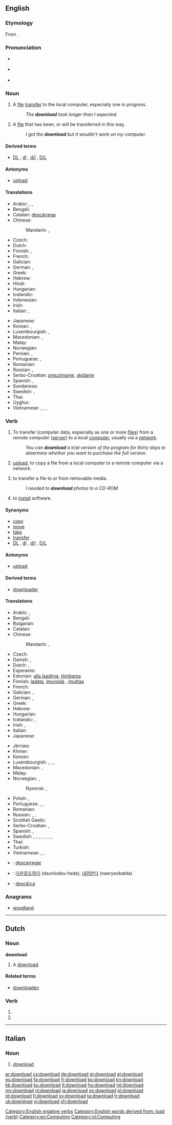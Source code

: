 {{also|Download}}
==English==

{{wikipedia|Uploading and downloading}}

===Etymology===
From {{prefix|down|load}}.

===Pronunciation===
* {{a|RP}} {{IPA|/ˌdaʊnˈləʊd/}}
* {{a|US}} {{IPA|/ˈdaʊnˌloʊd/}}
* {{audio|en-us-download.ogg|Audio (US)}}

===Noun===
{{en-noun}}

# A [[file]] [[transfer]] to the local computer, especially one in progress.
#: ''The '''download''' took longer than I expected.''
# A [[file]] that has been, or will be transferred in this way.
#: ''I got the '''download''' but it wouldn't work on my computer.''

====Derived terms====
* [[DL]] , [[dl]] , [[d/l]] , [[D/L]]  {{qualifier|abbreviation}}

====Antonyms====
* [[upload]]

====Translations====
{{trans-top|file transfer to the local computer}}
* Arabic: {{t-|ar|تنزيل|m|tr=tanziil}},  {{t-|ar|تحميل|m|tr=taHmiil}},  {{t-|ar|داونلود|m|tr=daunluud}}
* Bengali: {{t-|bn|ডাউনলোড|sc=Beng}}
* Catalan: [[descàrrega]]
* Chinese:
*: Mandarin: {{t-|cmn|下載|sc=Hani}},  {{t-|cmn|下载|tr=xiàzǎi|sc=Hani}}
* Czech: {{t-|cs|stažení|n}}
* Dutch: {{t+|nl|download|m}}
* Finnish: {{t+|fi|lataus}}, {{t-|fi|imurointi}} {{qualifier|slang}}
* French: {{t+|fr|téléchargement|m}}
* Galician: {{t+|gl|descarga|f}}
* German: {{t+|de|Download|m}},  {{t-|de|Herunterladen|n}}
* Greek: {{t-|el|καταφόρτωση|f|tr=katafórtosi}}
* Hebrew: {{t-|he|הורדה|f|tr=horada}}
* Hindi: {{t-|hi|डाउनलोड|tr=ḍā'unloḍ}}
* Hungarian: {{t+|hu|letöltés}}
* Icelandic: {{t-|is|niðurhal|n}}
* Indonesian: {{t+|id|unduh}}
* Irish: {{t-|ga|íoslódáil|f}}
* Italian: {{t-|it|download|m}}, {{t+|it|scaricamento|m}}
{{trans-mid}}
* Japanese: {{t+|ja|ダウンロード|tr=daunrōdo}}
* Korean: {{t+|ko|다운로드|tr=daunrodeu|sc=Hang}},  {{t-|ko|내려받기|tr=naelyeobadgi|sc=Hang}}
* Luxembourgish: {{t-|lb|Download|m}}, {{t-|lb|Eroflueden|n}}
* Macedonian: {{t-|mk|преземање|n|tr=prezémanje}},  {{t-|mk|симнување|n|tr=simnúvanje}}
* Malay: {{t-|ms|muat turun}}
* Norwegian: {{t-|no|nedlastning}}
* Persian: {{t-|fa|دانلود}}, {{t+|fa|بارگیری|tr=bârgiri|sc=fa-Arab}}
* Portuguese: {{t+|pt|download|m}}, {{t|pt|descarregamento|m}}
* Romanian: {{t-|ro|descărcare|f}}
* Russian: {{t+|ru|скачивание|n|tr=skáčivanije}}, {{t+|ru|скачка|f|tr=skáčka}}
* Serbo-Croatian: [[preuzimanje]], [[skidanje]]
* Spanish: {{t+|es|descarga|f}},  {{t-|es|transferencia directa|f}}
* Sundanese: {{t-|su|unjal}}
* Swedish: {{t-|sv|nedladdning|c}}, {{t-|sv|nerladdning|c}}
* Thai: {{t-|th|ดาวน์โหลด|tr=daao-lòht}}
* Uyghur: {{t-|ug|ﭼۈﺷۈر|tr=chüshür|sc=ug-Arab}}
* Vietnamese: {{t-|vi|tải xuống|alt=sự tải xuống}},  {{t-|vi|truyền xuống|alt=sự truyền xuống}},  {{t-|vi|nạp xuống|alt=sự nạp xuống}},  {{t-|vi|viễn nạp|alt=sự viễn nạp}}
{{trans-bottom}}

===Verb===
{{en-verb}}

# {{transitive}} To transfer (computer data, especially as one or more [[file|files]]) from a remote computer ([[server]]) to a local [[computer]], usually via a [[network]].
#: ''You can '''download''' a trial version of the program for thirty days to determine whether you want to purchase the full version.''
# {{transitive|nonstandard}} [[upload]]; to copy a file from a local computer to a remote computer via a network.
# {{transitive|nonstandard}} to transfer a file to or from removable media.
#: ''I needed to '''download''' photos to a CD-ROM''
# {{transitive|nonstandard}} to [[install]] software.

====Synonyms====
* [[copy]]
* [[move]]
* [[take]]
* [[transfer]]
* [[DL]] , [[dl]] , [[d/l]] , [[D/L]]  {{qualifier|abbreviation}}

====Antonyms====
* [[upload]]

====Derived terms====
* [[downloader]]

====Translations====
{{trans-top|to transfer data from a remote computer to a local one}}
* Arabic: {{t-|ar|حمل|tr=Hammala}}, {{t-|ar|نزل|tr=nazzala}}
* Bengali: {{t-|bn|ডাউনলোড করা|sc=Beng}}
* Bulgarian: {{t+|bg|свалям}}
* Catalan: {{t+|ca|baixar}}
* Chinese:
*: Mandarin: {{t-|cmn|下載|sc=Hani}},  {{t-|cmn|下载|tr=xiàzǎi|sc=Hani}}
* Czech: {{t-|cs|stáhnout}}
* Danish: {{t-|da|nedlagre}}, {{t-|da|downloade}}
* Dutch: {{t+|nl|downloaden}}, {{t-|nl|afladen}}
* Esperanto: {{t-|eo|elŝuti}}
* Estonian: [[alla laadima]], [[tõmbama]]
* Finnish: [[ladata]], [[imuroida]] {{qualifier|slang}}, [[imuttaa]] {{qualifier|slang}}
* French: {{t+|fr|télécharger}}
* Galician: {{t+|gl|descargar}}, {{t+|gl|baixar}}
* German: {{t+|de|herunterladen}},  {{t+|de|downloaden}}
* Greek: {{t+|el|κατεβάζω|tr=katevázo}}
* Hebrew: {{t-|he|הוריד|tr=horíd}}
* Hungarian: {{t+|hu|letölt}}
* Icelandic: {{t-|is|niðurhala}}, {{t+|is|hlaða niður}}
* Irish: {{t-|ga|íoslódáil}}, {{t-|ga|lódáil anuas}}
* Italian: {{t+|it|scaricare}}
* Japanese: {{t+|ja|ダウンロードする|tr=daunrōdo-suru}}
{{trans-mid}}
* Jèrriais: {{tø|roa-jer|dêchèrgi}}
* Khmer: {{t-|km|ទាញយក|tr=tieñ yɔɔk|sc=Khmr}}
* Korean: {{t+|ko|다운로드|alt=다운로드하다|tr=daunrodeu-hada|sc=Hang}}
* Luxembourgish: {{t-|lb|eroflueden}}, {{t-|lb|roflueden}}, {{t-|lb|downloaden}}, {{t-|lb|erofsuckelen}}
* Macedonian: {{t-|mk|презема|tr=prézema}},  {{t-|mk|симнува|tr=símnuva}}
* Malay: {{t-|ms|muat turun}}
* Norwegian: {{t-|no|laste ned}}, {{t-|no|nedlaste}}
*: Nynorsk: {{t-|nn|lasta ned}}, {{t-|nn|nedlasta}}
* Polish: {{t+|pl|ściągać}}, {{t+|pl|ściągnąć}}
* Portuguese: {{t+|pt|descarregar}}, {{t+|pt|baixar}} {{qualifier|Brazil}}, {{t|pt|fazer download}}
* Romanian: {{t+|ro|descărca}}
* Russian: {{t+|ru|скачать|tr=skačát'}} {{pf.}}, {{t+|ru|скачивать|tr=skáčivat'}} {{impf}}, {{t+|ru|качать|tr=kačát'}} {{impf}}
* Scottish Gaelic: {{t-|gd|luchdaich a-nuas}}
* Serbo-Croatian: {{t-|sh|preuzeti}}, {{t-|sh|skinuti}}
* Spanish: {{t+|es|descargar}}, {{t+|es|bajar}}
* Swedish: {{t+|sv|ladda ner}}, {{t+|sv|ladda hem}}, {{t-|sv|tanka ner}}, {{t-|sv|tanka hem}}, {{t+|sv|tanka}}, {{t-|sv|dra ner}}, {{t-|sv|dra hem}}, {{t-|sv|ta hem}}, {{t-|sv|plocka hem}}
* Thai: {{t-|th|ดาวน์โหลด|tr=daao-lòht}}
* Turkish: {{t+|tr|indirmek}}
* Vietnamese: {{t-|vi|tải xuống}},  {{t-|vi|nạp xuống}},  {{t-|vi|viễn nạp}}
{{trans-bottom}}

{{checktrans-top}}
* {{ttbc|ca}}: [[descarregar]]
* {{ttbc|ko}}: [[다운로드하다]] (daunlodeu-hada), [[내려받다]] (naeryeobatda)
{{trans-mid}}
* {{ttbc|ro}}: [[descărca]]
{{trans-bottom}}

===Anagrams===
* [[woodland#English|woodland]]

[[Category:English ergative verbs]]
[[Category:English words derived from: load (verb)]]
[[Category:en:Computing]]

----

==Dutch==

===Noun===
'''download''' {{m}}

# A [[#English|download]].

====Related terms====
* [[downloaden]]

===Verb===
{{head|nl}}

# {{nl-verb-form|p=1|n=sg|t=pres|m=ind|downloaden}}
# {{nl-verb-form|m=imp|downloaden}}

[[Category:nl:Computing]]

----

==Italian==

===Noun===
{{head|it|noun}} {{m|inv}}

# {{computing|lang=it}} [[#English|download]]

[[ar:download]]
[[cs:download]]
[[de:download]]
[[et:download]]
[[el:download]]
[[es:download]]
[[fa:download]]
[[fr:download]]
[[ko:download]]
[[kn:download]]
[[kk:download]]
[[ku:download]]
[[lt:download]]
[[hu:download]]
[[ml:download]]
[[my:download]]
[[nl:download]]
[[ja:download]]
[[oc:download]]
[[pl:download]]
[[pt:download]]
[[fi:download]]
[[sv:download]]
[[ta:download]]
[[tr:download]]
[[uk:download]]
[[vi:download]]
[[zh:download]]